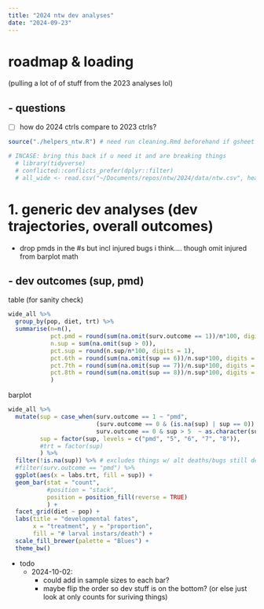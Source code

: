 ```yaml
---
title: "2024 ntw dev analyses"
date: "2024-09-23"
---
```


# roadmap & loading

(pulling a lot of of stuff from the 2023 analyses lol)

## - questions

- [ ] how do 2024 ctrls compare to 2023 ctrls?


```r
source("./helpers_ntw.R") # need run cleaning.Rmd beforehand if gsheet has been updated

# INCASE: bring this back if u need it and are breaking things
  # library(tidyverse)
  # conflicted::conflicts_prefer(dplyr::filter)
  # all_wide <- read.csv("~/Documents/repos/ntw/2024/data/ntw.csv", header = TRUE)
```



# 1. generic dev analyses (dev trajectories, overall outcomes)

- drop pmds in the #s but incl injured bugs i think.... though omit injured from barplot math

## - dev outcomes (sup, pmd)

table (for sanity check)

```r
wide_all %>%
  group_by(pop, diet, trt) %>%
  summarise(n=n(),
            pct.pmd = round(sum(na.omit(surv.outcome == 1))/n*100, digits = 1),
            n.sup = sum(na.omit(sup > 0)),
            pct.sup = round(n.sup/n*100, digits = 1),
            pct.6th = round(sum(na.omit(sup == 6))/n.sup*100, digits = 1),
            pct.7th = round(sum(na.omit(sup == 7))/n.sup*100, digits = 1),
            pct.8th = round(sum(na.omit(sup == 8))/n.sup*100, digits = 1)
            )
```

barplot

```r
wide_all %>%
  mutate(sup = case_when(surv.outcome == 1 ~ "pmd",
                         (surv.outcome == 0 & (is.na(sup) | sup == 0)) ~ "5",
                         surv.outcome == 0 & sup > 5  ~ as.character(sup)),
         sup = factor(sup, levels = c("pmd", "5", "6", "7", "8")),
         #trt = factor(sup)
         ) %>%
  filter(!is.na(sup)) %>% # excludes things w/ alt deaths/bugs still developing
  #filter(surv.outcome == "pmd") %>%
  ggplot(aes(x = labs.trt, fill = sup)) +
  geom_bar(stat = "count", 
           #position = "stack", 
           position = position_fill(reverse = TRUE)
           ) +
  facet_grid(diet ~ pop) +
  labs(title = "developmental fates",
       x = "treatment", y = "proportion",
       fill = "# larval instars/death") +
  scale_fill_brewer(palette = "Blues") +
  theme_bw()
```

- todo  
  - 2024-10-02: 
    - could add in sample sizes to each bar? 
    - maybe flip the order so dev stuff is on the bottom? (or else just look at only counts for suriving things)


